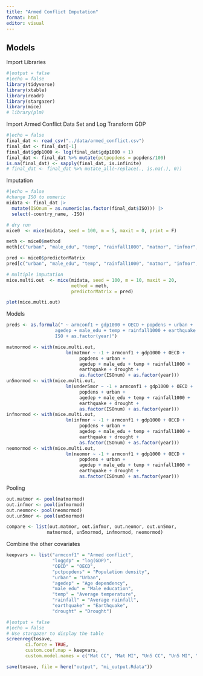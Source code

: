 ```yaml
---
title: "Armed Conflict Imputation"
format: html
editor: visual
---
```


## Models

Import Libraries

```r
#|output = false
#|echo = false
library(tidyverse)
library(xtable)
library(readr)
library(stargazer)
library(mice)
# library(plm)

```

Import Armed Conflict Data Set and Log Transform GDP

```r
#|echo = false
final_dat <- read_csv("../data/armed_conflict.csv")
final_dat <- final_dat[-1]
final_dat$gdp1000 <- log(final_dat$gdp1000 + 1)
final_dat <- final_dat %>% mutate(pctpopdens = popdens/100)
is.na(final_dat) <- sapply(final_dat, is.infinite)
# final_dat <- final_dat %>% mutate_all(~replace(., is.na(.), 0))
```

Imputation

```r
#|echo = false
#change ISO to numeric
midata <- final_dat |>
  mutate(ISOnum = as.numeric(as.factor(final_dat$ISO))) |>
  select(-country_name, -ISO)

# dry run
mice0  <- mice(midata, seed = 100, m = 5, maxit = 0, print = F)

meth <- mice0$method
meth[c("urban", "male_edu", "temp", "rainfall1000", "matmor", "infmor", "neomor", "under5mor", "gdp1000", "popdens")] <- "2l.lmer"

pred <- mice0$predictorMatrix
pred[c("urban", "male_edu", "temp", "rainfall1000", "matmor", "infmor", "neomor", "under5mor", "gdp1000", "popdens"), "ISOnum"] <- -2

# multiple imputation
mice.multi.out  <- mice(midata, seed = 100, m = 10, maxit = 20,
                        method = meth,
                        predictorMatrix = pred)

plot(mice.multi.out)
```

Models

```r
preds <- as.formula(" ~ armconf1 + gdp1000 + OECD + popdens + urban + 
                  agedep + male_edu + temp + rainfall1000 + earthquake + drought + 
                  ISO + as.factor(year)")

matmormod <- with(mice.multi.out, 
                      lm(matmor ~ -1 + armconf1 + gdp1000 + OECD +
                           popdens + urban + 
                           agedep + male_edu + temp + rainfall1000 +
                           earthquake + drought + 
                           as.factor(ISOnum) + as.factor(year)))
un5mormod <- with(mice.multi.out, 
                      lm(under5mor ~ -1 + armconf1 + gdp1000 + OECD +
                           popdens + urban + 
                           agedep + male_edu + temp + rainfall1000 +
                           earthquake + drought + 
                           as.factor(ISOnum) + as.factor(year)))
infmormod <- with(mice.multi.out, 
                      lm(infmor ~ -1 + armconf1 + gdp1000 + OECD +
                           popdens + urban + 
                           agedep + male_edu + temp + rainfall1000 +
                           earthquake + drought + 
                           as.factor(ISOnum) + as.factor(year)))
neomormod <- with(mice.multi.out, 
                      lm(neomor ~ -1 + armconf1 + gdp1000 + OECD +
                           popdens + urban + 
                           agedep + male_edu + temp + rainfall1000 +
                           earthquake + drought + 
                           as.factor(ISOnum) + as.factor(year)))
```

Pooling

```r
out.matmor <- pool(matmormod)
out.infmor <- pool(infmormod)
out.neomor<- pool(neomormod)
out.un5mor <- pool(un5mormod)
```

```r
compare <- list(out.matmor, out.infmor, out.neomor, out.un5mor, 
               matmormod, un5mormod, infmormod, neomormod)
```

Combine the other covariates

```r
keepvars <- list("armconf1" = "Armed conflict",
                 "loggdp" = "log(GDP)",
                 "OECD" = "OECD",
                 "pctpopdens" = "Population density",
                 "urban" = "Urban",
                 "agedep" = "Age dependency",
                 "male_edu" = "Male education",
                 "temp" = "Average temperature",
                 "rainfall" = "Average rainfall",
                 "earthquake" = "Earthquake",
                 "drought" = "Drought")

```

```r
#|output = false
#|echo = false
# Use stargazer to display the table
screenreg(tosave, 
       ci.force = TRUE,
       custom.coef.map = keepvars,
       custom.model.names = c("Mat CC", "Mat MI", "Un5 CC", "Un5 MI", "Inf CC", "Inf MI", "Neo CC", "Neo MI"))

save(tosave, file = here("output", "mi_output.Rdata"))
```
